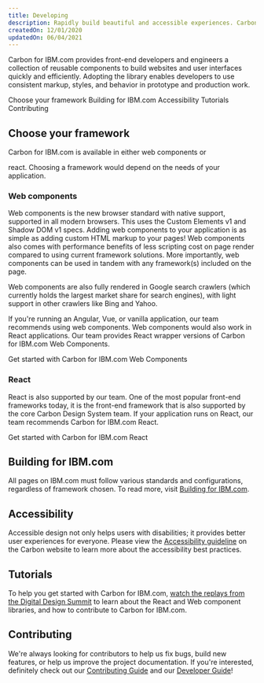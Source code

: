 ```yaml
---
title: Developing
description: Rapidly build beautiful and accessible experiences. Carbon for IBM.com contains all the resources you need to get started.
createdOn: 12/01/2020
updatedOn: 06/04/2021
---
```



<PageDescription>

Carbon for IBM.com provides front-end developers and engineers a collection of reusable components to build websites and
user interfaces quickly and efficiently. Adopting the library enables developers to use consistent markup, styles, and
behavior in prototype and production work.

</PageDescription>

<AnchorLinks>
<AnchorLink>Choose your framework</AnchorLink>
<AnchorLink>Building for IBM.com</AnchorLink>
<AnchorLink>Accessibility</AnchorLink>
<AnchorLink>Tutorials</AnchorLink>
<AnchorLink>Contributing</AnchorLink>
</AnchorLinks>

## Choose your framework

Carbon for IBM.com is available in either <Link to="/developing/frameworks/web-components">web components</Link> or 
<Link to="/developing/frameworks/react">react</Link>. Choosing a framework would depend on the needs of 
your application. 

### Web components

Web components is the new browser standard with native support, supported in all modern browsers. This uses the Custom 
Elements v1 and Shadow DOM v1 specs. Adding web components to your application is as simple as adding custom HTML markup 
to your pages! Web components also comes with performance benefits of less scripting cost on page render compared to 
using current framework solutions. More importantly, web components can be used in tandem with any framework(s) included
on the page. 

Web components are also fully rendered in Google search crawlers (which currently holds the largest market share for 
search engines), with light support in other crawlers like Bing and Yahoo. 

If you're running an Angular, Vue, or vanilla application, our team recommends using web components. Web components 
would also work in React applications. Our team provides <Link to="/developing/frameworks/web-components#react-wrapper">React wrapper</Link> 
versions of Carbon for IBM.com Web Components. 

<p>
<Link to="/developing/frameworks/web-components">Get started with Carbon for IBM.com Web Components</Link>
</p>

### React 

React is also supported by our team. One of the most popular front-end frameworks today, it is the front-end framework 
that is also supported by the core Carbon Design System team. If your application runs on React, our team recommends 
Carbon for IBM.com React. 

<p>
<Link to="/developing/frameworks/react">Get started with Carbon for IBM.com React</Link>
</p>  

## Building for IBM.com

All pages on IBM.com must follow various standards and configurations, regardless of framework chosen. To read more,
visit [Building for IBM.com](https://github.com/carbon-design-system/carbon-for-ibm-dotcom/blob/master/docs/building-for-ibm-dotcom.md).

## Accessibility

Accessible design not only helps users with disabilities; it provides better user experiences for everyone. 
Please view the <a href="https://www.carbondesignsystem.com/guidelines/accessibility/overview" target="_blank">Accessibility guideline</a> 
on the Carbon website to learn more about the accessibility best practices.

## Tutorials

To help you get started with Carbon for IBM.com, [watch the replays from the Digital Design Summit](https://ec.yourlearning.ibm.com/w3/series/10148614?layout=grid) 
to learn about the React and Web component libraries, and how to contribute to Carbon for IBM.com.

## Contributing

We're always looking for contributors to help us fix bugs, build new features, or help us improve the project
documentation. If you're interested, definitely check out our
[Contributing Guide](https://github.com/carbon-design-system/carbon-for-ibm-dotcom/blob/master/.github/CONTRIBUTING.md) and
our [Developer Guide](https://github.com/carbon-design-system/carbon-for-ibm-dotcom/blob/master/docs/developing.md)!
